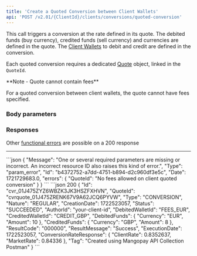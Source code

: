 ```yaml
---
title: 'Create a Quoted Conversion between Client Wallets'  
api: 'POST /v2.01/{ClientId}/clients/conversions/quoted-conversion' 
---
```





This call triggers a conversion at the rate defined in its quote. The debited funds (buy currency), credited funds (sell currency) and currencies are defined in the quote. The <a href="/api-reference/client-wallets/client-wallet-object">Client Wallets</a> to debit and credit are defined in the conversion.

Each quoted conversion requires a dedicated <a href="/api-reference/quotes/quote-object">Quote</a> object, linked in the `QuoteId`.

<Note>
**Note - Quote cannot contain fees**

For a quoted conversion between client wallets, the quote cannot have fees specified.
</Note>

### Body parameters  

<QuoteId />  
<DebitedWalletType />
<CreditedWalletType />
<Tag />


### Responses  

<AccordionGroup>

<Accordion title="200 - Succeeded">  

<IdResponse /> 
<QuoteIdResponse /> 
<Type9Response />  
<NatureResponse />  
<CreationDateResponse />  
<Status2Response />  
<AuthorId4Response />  
<DebitedWalletId2Response />  
<CreditedWalletId3Response />  
<DebitedFundsResponse />  
<CreditedFundsResponse />  
<ResultCodeResponse />  
<ResultMessageResponse />  
<ExecutionDateResponse />  
<ConversionRateResponseResponse />  
<Tag2Response />
</Accordion>

</AccordionGroup>

Other <a href="/errors/codes#fx-conversions">functional errors</a> are possible on a 200 response

---

<AccordionGroup>

<Accordion title="400 - No fees allowed on client quoted conversion">
```json 
{
    "Message": "One or several required parameters are missing or incorrect. An incorrect resource ID also raises this kind of error.",
    "Type": "param_error",
    "Id": "b4372752-a7dd-4751-b894-d2c960df3e5c",
    "Date": 1721729683.0,
    "errors": {
        "QuoteId": "No fees allowed on client quoted conversion"
    }
}
```
</Accordion>
</AccordionGroup>

<ResponseExample>  
    ```json 200
    {
        "Id": "cvr_01J475ZYZ6WBZK3JK3HSZFXHVN",
        "QuoteId": "cvrquote_01J475ZRENK67V9A62JCQ6PYVW",
        "Type": "CONVERSION",
        "Nature": "REGULAR",
        "CreationDate": 1722523057,
        "Status": "SUCCEEDED",
        "AuthorId": "your-client-id",
        "DebitedWalletId": "FEES_EUR",
        "CreditedWalletId": "CREDIT_GBP",
        "DebitedFunds": {
            "Currency": "EUR",
            "Amount": 10
        },
        "CreditedFunds": {
            "Currency": "GBP",
            "Amount": 8
        },
        "ResultCode": "000000",
        "ResultMessage": "Success",
        "ExecutionDate": 1722523057,
        "ConversionRateResponse": {
            "ClientRate": 0.8352637,
            "MarketRate": 0.84336
        },
        "Tag": "Created using Mangopay API Collection Postman"
    }
    ```
</ResponseExample>

<RequestExample>
    <RestCreateQuotedConversionClientWallets />
</RequestExample>